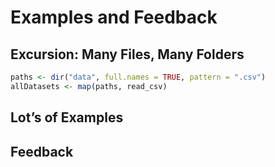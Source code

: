 # Examples and Feedback {#day6}

## Excursion: Many Files, Many Folders

```r
paths <- dir("data", full.names = TRUE, pattern = ".csv")
allDatasets <- map(paths, read_csv)
```

## Lot's of Examples

## Feedback
